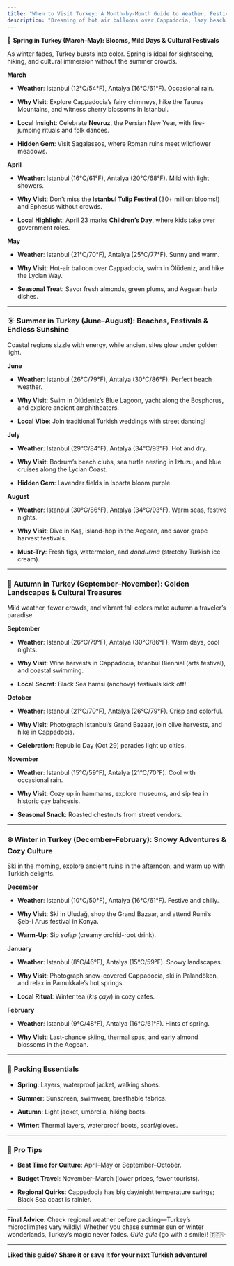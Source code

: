 ```yaml
---
title: "When to Visit Turkey: A Month-by-Month Guide to Weather, Festivals & Hidden Gems"
description: "Dreaming of hot air balloons over Cappadocia, lazy beach days on the Turquoise Coast, or exploring Istanbul’s ancient wonders? Turkey’s diverse climate means every season offers unique adventures. From snow-dusted landscapes to sun-soaked coasts, here’s your ultimate guide to experiencing Turkey’s magic all year round."
---
```


🌷 **Spring in Turkey (March–May): Blooms, Mild Days & Cultural Festivals**

As winter fades, Turkey bursts into color. Spring is ideal for sightseeing, hiking, and cultural immersion without the summer crowds.

**March**

* **Weather**: Istanbul (12°C/54°F), Antalya (16°C/61°F). Occasional rain.

* **Why Visit**: Explore Cappadocia’s fairy chimneys, hike the Taurus Mountains, and witness cherry blossoms in Istanbul.

* **Local Insight**: Celebrate **Nevruz**, the Persian New Year, with fire-jumping rituals and folk dances.

* **Hidden Gem**: Visit Sagalassos, where Roman ruins meet wildflower meadows.

**April**

* **Weather**: Istanbul (16°C/61°F), Antalya (20°C/68°F). Mild with light showers.

* **Why Visit**: Don’t miss the **Istanbul Tulip Festival** (30+ million blooms!) and Ephesus without crowds.

* **Local Highlight**: April 23 marks **Children’s Day**, where kids take over government roles.

**May**

* **Weather**: Istanbul (21°C/70°F), Antalya (25°C/77°F). Sunny and warm.

* **Why Visit**: Hot-air balloon over Cappadocia, swim in Ölüdeniz, and hike the Lycian Way.

* **Seasonal Treat**: Savor fresh almonds, green plums, and Aegean herb dishes.

***

### ☀️ **Summer in Turkey (June–August): Beaches, Festivals & Endless Sunshine**

Coastal regions sizzle with energy, while ancient sites glow under golden light.

**June**

* **Weather**: Istanbul (26°C/79°F), Antalya (30°C/86°F). Perfect beach weather.

* **Why Visit**: Swim in Ölüdeniz’s Blue Lagoon, yacht along the Bosphorus, and explore ancient amphitheaters.

* **Local Vibe**: Join traditional Turkish weddings with street dancing!

**July**

* **Weather**: Istanbul (29°C/84°F), Antalya (34°C/93°F). Hot and dry.

* **Why Visit**: Bodrum’s beach clubs, sea turtle nesting in Iztuzu, and blue cruises along the Lycian Coast.

* **Hidden Gem**: Lavender fields in Isparta bloom purple.

**August**

* **Weather**: Istanbul (30°C/86°F), Antalya (34°C/93°F). Warm seas, festive nights.

* **Why Visit**: Dive in Kaş, island-hop in the Aegean, and savor grape harvest festivals.

* **Must-Try**: Fresh figs, watermelon, and *dondurma* (stretchy Turkish ice cream).

***

### 🍂 **Autumn in Turkey (September–November): Golden Landscapes & Cultural Treasures**

Mild weather, fewer crowds, and vibrant fall colors make autumn a traveler’s paradise.

**September**

* **Weather**: Istanbul (26°C/79°F), Antalya (30°C/86°F). Warm days, cool nights.

* **Why Visit**: Wine harvests in Cappadocia, Istanbul Biennial (arts festival), and coastal swimming.

* **Local Secret**: Black Sea hamsi (anchovy) festivals kick off!

**October**

* **Weather**: Istanbul (21°C/70°F), Antalya (26°C/79°F). Crisp and colorful.

* **Why Visit**: Photograph Istanbul’s Grand Bazaar, join olive harvests, and hike in Cappadocia.

* **Celebration**: Republic Day (Oct 29) parades light up cities.

**November**

* **Weather**: Istanbul (15°C/59°F), Antalya (21°C/70°F). Cool with occasional rain.

* **Why Visit**: Cozy up in hammams, explore museums, and sip tea in historic çay bahçesis.

* **Seasonal Snack**: Roasted chestnuts from street vendors.

***

### ❄️ **Winter in Turkey (December–February): Snowy Adventures & Cozy Culture**

Ski in the morning, explore ancient ruins in the afternoon, and warm up with Turkish delights.

**December**

* **Weather**: Istanbul (10°C/50°F), Antalya (16°C/61°F). Festive and chilly.

* **Why Visit**: Ski in Uludağ, shop the Grand Bazaar, and attend Rumi’s Şeb-i Arus festival in Konya.

* **Warm-Up**: Sip *salep* (creamy orchid-root drink).

**January**

* **Weather**: Istanbul (8°C/46°F), Antalya (15°C/59°F). Snowy landscapes.

* **Why Visit**: Photograph snow-covered Cappadocia, ski in Palandöken, and relax in Pamukkale’s hot springs.

* **Local Ritual**: Winter tea (*kış çayı*) in cozy cafes.

**February**

* **Weather**: Istanbul (9°C/48°F), Antalya (16°C/61°F). Hints of spring.

* **Why Visit**: Last-chance skiing, thermal spas, and early almond blossoms in the Aegean.

***

### 🎒 **Packing Essentials**

* **Spring**: Layers, waterproof jacket, walking shoes.

* **Summer**: Sunscreen, swimwear, breathable fabrics.

* **Autumn**: Light jacket, umbrella, hiking boots.

* **Winter**: Thermal layers, waterproof boots, scarf/gloves.

***

### 🌟 **Pro Tips**

* **Best Time for Culture**: April–May or September–October.

* **Budget Travel**: November–March (lower prices, fewer tourists).

* **Regional Quirks**: Cappadocia has big day/night temperature swings; Black Sea coast is rainier.

***

**Final Advice**: Check regional weather before packing—Turkey’s microclimates vary wildly! Whether you chase summer sun or winter wonderlands, Turkey’s magic never fades. *Güle güle* (go with a smile)! 🇹🇷✨

***

**Liked this guide? Share it or save it for your next Turkish adventure!**